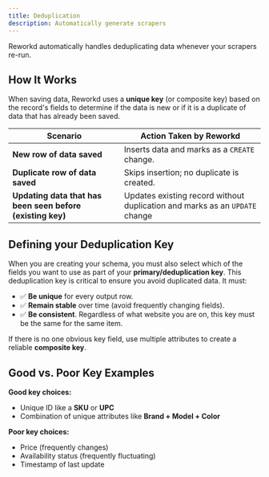 ```yaml
---
title: Deduplication
description: Automatically generate scrapers
---
```


Reworkd automatically handles deduplicating data whenever your scrapers re-run.

## How It Works

When saving data, Reworkd uses a **unique key** (or composite key) based on the record's fields to determine if the data is new or if it is a duplicate of data that has already been saved.


| Scenario | Action Taken by Reworkd |
| --- | --- |
| **New row of data saved** | Inserts data and marks as a `CREATE` change. |
| **Duplicate row of data saved** | Skips insertion; no duplicate is created. |
| **Updating data that has been seen before (existing key)** | Updates existing record without duplication and marks as an `UPDATE` change |

## Defining your Deduplication Key

When you are creating your schema, you must also select which of the fields you want to use as part of your **primary/deduplication key**.
This deduplication key is critical to ensure you avoid duplicated data. It must:

- ✅ **Be unique** for every output row.
- ✅ **Remain stable** over time (avoid frequently changing fields).
- ✅ **Be consistent**. Regardless of what website you are on, this key must be the same for the same item.

If there is no one obvious key field, use multiple attributes to create a reliable **composite key**.


## Good vs. Poor Key Examples

**Good key choices:**

- Unique ID like a **SKU** or **UPC**
- Combination of unique attributes like **Brand + Model + Color**

**Poor key choices:**

- Price (frequently changes)
- Availability status (frequently fluctuating)
- Timestamp of last update
